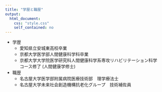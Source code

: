 ```yaml
---
title: "学歴と職歴"
output:
  html_document:
    css: "style.css"
    self_contained: no
---
```



- 学歴
  - 愛知県立安城東高校卒業
  - 京都大学医学部人間健康科学科卒業
  - 京都大学大学院医学研究科人間健康科学系専攻リハビリテーション科学コース修了 (人間健康学修士)

- 職歴
  - 名古屋大学医学部附属病院医療技術部　理学療法士
  - 名古屋大学未来社会創造機構抗老化グループ　技術補佐員